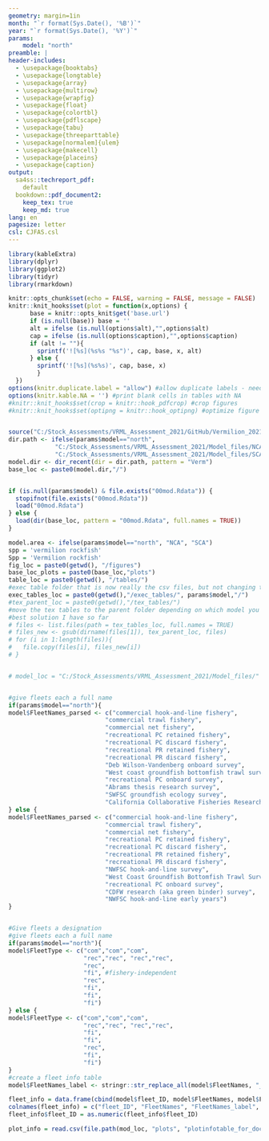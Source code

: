 ```yaml
---
geometry: margin=1in
month: "`r format(Sys.Date(), '%B')`"
year: "`r format(Sys.Date(), '%Y')`"
params:
    model: "north"
preamble: |
header-includes:
  - \usepackage{booktabs}
  - \usepackage{longtable}
  - \usepackage{array}
  - \usepackage{multirow}
  - \usepackage{wrapfig}
  - \usepackage{float}
  - \usepackage{colortbl}
  - \usepackage{pdflscape}
  - \usepackage{tabu}
  - \usepackage{threeparttable}
  - \usepackage[normalem]{ulem}
  - \usepackage{makecell}
  - \usepackage{placeins}
  - \usepackage{caption}
output:
  sa4ss::techreport_pdf:
    default
  bookdown::pdf_document2:
    keep_tex: true
    keep_md: true
lang: en
pagesize: letter
csl: CJFAS.csl
---
```


<!-- Common lat/long 
Cape Mendocino, Pt. Conception and OR border -->
\newcommand\CapeM{$40^\circ 10^\prime N$}
\newcommand\PtC{$34^\circ 27^\prime N$}
\newcommand\CAOR{$42^\circ 00^\prime N$}



```r
library(kableExtra)
library(dplyr)
library(ggplot2)
library(tidyr)
library(rmarkdown)

knitr::opts_chunk$set(echo = FALSE, warning = FALSE, message = FALSE)
knitr::knit_hooks$set(plot = function(x,options) {
      base = knitr::opts_knit$get('base.url')
      if (is.null(base)) base = ''
      alt = ifelse (is.null(options$alt),"",options$alt)
      cap = ifelse (is.null(options$caption),"",options$caption)
      if (alt != ""){
        sprintf('![%s](%s%s "%s")', cap, base, x, alt)
      } else {
        sprintf('![%s](%s%s)', cap, base, x)
        }
  })
options(knitr.duplicate.label = "allow") #allow duplicate labels - needed for longtable
options(knitr.kable.NA = '') #print blank cells in tables with NA
#knitr::knit_hooks$set(crop = knitr::hook_pdfcrop) #crop figures
#knitr::knit_hooks$set(optipng = knitr::hook_optipng) #optimize figure size


source("C:/Stock_Assessments/VRML_Assessment_2021/GitHub/Vermilion_2021/code/dir_recent.R")
dir.path <- ifelse(params$model=="north",
             "C:/Stock_Assessments/VRML_Assessment_2021/Model_files/NCA/FINAL_base/",
             "C:/Stock_Assessments/VRML_Assessment_2021/Model_files/SCA/FINAL_base/")
model.dir <- dir_recent(dir = dir.path, pattern = "Verm")
base_loc <- paste0(model.dir,"/")


if (is.null(params$model) & file.exists("00mod.Rdata")) {
  stopifnot(file.exists("00mod.Rdata"))
  load("00mod.Rdata")
} else {
  load(dir(base_loc, pattern = "00mod.Rdata", full.names = TRUE))
}

model.area <- ifelse(params$model=="north", "NCA", "SCA")
spp = 'vermilion rockfish'
Spp = 'Vermilion rockfish'
fig_loc = paste0(getwd(), "/figures")
base_loc_plots = paste0(base_loc,"plots")
table_loc = paste0(getwd(), "/tables/")
#exec table folder that is now really the csv files, but not changing th name
exec_tables_loc = paste0(getwd(),"/exec_tables/", params$model,"/")
#tex_parent_loc = paste0(getwd(),"/tex_tables/")
#move the tex tables to the parent folder depending on which model you're working on 
#best solution I have so far
# files <- list.files(path = tex_tables_loc, full.names = TRUE)
# files_new <- gsub(dirname(files[1]), tex_parent_loc, files)
# for (i in 1:length(files)){
#   file.copy(files[i], files_new[i])
# }


# model_loc = "C:/Stock_Assessments/VRML_Assessment_2021/Model_files/"


#give fleets each a full name
if(params$model=="north"){
model$FleetNames_parsed <- c("commercial hook-and-line fishery",
                           "commercial trawl fishery",
                           "commercial net fishery",
                           "recreational PC retained fishery",
                           "recreational PC discard fishery",
                           "recreational PR retained fishery",
                           "recreational PR discard fishery",
                           "Deb Wilson-Vandenberg onboard survey",
                           "West coast groundfish bottomfish trawl survey",
                           "recreational PC onboard survey",
                           "Abrams thesis research survey",
                           "SWFSC groundfish ecology survey",
                           "California Collaborative Fisheries Research Program survey")
} else {
model$FleetNames_parsed <- c("commercial hook-and-line fishery",
                           "commercial trawl fishery",
                           "commercial net fishery",
                           "recreational PC retained fishery",
                           "recreational PC discard fishery",
                           "recreational PR retained fishery",
                           "recreational PR discard fishery",
                           "NWFSC hook-and-line survey",
                           "West Coast Groundfish Bottomfish Trawl Survey",
                           "recreational PC onboard survey",
                           "CDFW research (aka green binder) survey",
                           "NWFSC hook-and-line early years")
}


#Give fleets a designation
#give fleets each a full name
if(params$model=="north"){
model$FleetType <- c("com","com","com",
                     "rec","rec", "rec","rec",
                     "rec",
                     "fi", #fishery-independent
                     "rec",
                     "fi",
                     "fi",
                     "fi")
} else {
model$FleetType <- c("com","com","com",
                     "rec","rec", "rec","rec",
                     "fi",
                     "fi",
                     "rec",
                     "fi",
                     "fi")
}
#create a fleet info table
model$FleetNames_label <- stringr::str_replace_all(model$FleetNames, "_", "-")

fleet_info = data.frame(cbind(model$fleet_ID, model$FleetNames, model$FleetNames_label, model$FleetNames_parsed, model$FleetType))
colnames(fleet_info) = c("fleet_ID", "FleetNames", "FleetNames_label", "FleetNames_parsed", "FleetType")
fleet_info$fleet_ID = as.numeric(fleet_info$fleet_ID)

plot_info = read.csv(file.path(mod_loc, "plots", "plotinfotable_for_doc.csv"))
```

